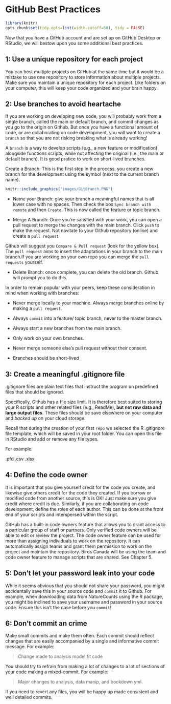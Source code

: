 # GitHub Best Practices {#Best5}

```r

library(knitr)
opts_chunk$set(tidy.opts=list(width.cutoff=50), tidy = FALSE)

```

Now that you have a GitHub account and are set up on GitHub Desktop or RStudio, we will bestow upon you some additional best practices.

## 1: Use a unique repository for each project

You can host multiple projects on GitHub at the same time but it would be a mistake to use one repository to store information about multiple projects. Make sure you maintain a unique repository for each project. Like folders on your computer, this will keep your code organized and your brain happy.

## 2: Use branches to avoid heartache

If you are working on developing new code, you will probably work from a single branch, called the main or default branch, and commit changes as you go to the origin on Github. But once you have a functional amount of code, or are collaborating on code development, you will want to create a `branch` so that you are not risking breaking what is already working!

A `branch` is a way to develop scripts (e.g., a new feature or modification) alongside functions scripts, while not affecting the original (i.e., the main or default branch). It is good pratice to work on short-lived branches.

Create a Branch: This is the first step in the process, you create a new branch for the development using the symbol (next to the current branch name).

```r
knitr::include_graphics("images/GitBranch.PNG")
```

-   Name your Branch: give your branch a meaningful names that is all lower case with no spaces. Then check the box `Sync branch with remote` and then `Create`. This is now called the feature or topic branch.

-   Merge A Branch: Once you're satisfied with your work, you can open a pull request to merge the changes with the main branch. Click `push` to make the request. Not navitate to your Github repository (online) and create a `pull request`

Github will suggest you `Compare & Pull request` (look for the yellow box). The `pull request` aims to insert the adaptations in your branch to the main branch.If you are working on your own repo you can merge the `pull requests` yourself.

-   Delete Branch: once complete, you can delete the old branch. Github will prompt you to do this.

In order to remain popular with your peers, keep these consideration in mind when working with branches:

-   Never merge locally to your machine. Always merge branches online by making a `pull request`.

-   Always `commit` into a feature/ topic branch, never to the master branch.

-   Always start a new branches from the main branch.

-   Only work on your own branches.

-   Never merge someone else's pull request without their consent.

-   Branches should be short-lived

## 3: Create a meaningful .gitignore file

.gitignore files are plain text files that instruct the program on predefined files that should be ignored.

Specifically, Github has a file size limit. It is therefore best suited to storing your R scripts and other related files (e.g., ReadMe), **but not raw data and large output files**. These files should be save elsewhere on your computer and *backed up* on your cloud storage.

Recall that during the creation of your first `repo` we selected the R .gitignore file template, which will be saved in your root folder. You can open this file in RStudio and add or remove any file types.

For example:

.pfd .csv .xlsx

## 4: Define the code owner

It is important that you give yourself credit for the code you create, and likewise give others credit for the code they created. If you borrow or modified code from another source, this is OK! Just make sure you give credit where credit is due. Similarly, if you are collaborating on code development, define the roles of each author. This can be done at the front end of your scripts and interspersed within the script.

GitHub has a built-in code owners feature that allows you to grant access to a particular group of staff or partners. Only verified code owners will be able to edit or review the project. The code owner feature can be used for more than assigning individuals to work on the repository. It can automatically assign teams and grant them permission to work on the project and maintain the repository. Birds Canada will be using the team and code owner feature to manage scripts that are shared. See Chapter 5.

## 5: Don't let your password leak into your code

While it seems obvious that you should not share your password, you might accidentally save this in your source code and `commit` it to Github. For example, when downloading data from NatureCounts using the R package, you might be inclined to save your username and password in your source code. Ensure this isn't the case before you `commit`!

## 6: Don't commit an crime

Make small commits and make them often. Each commit should reflect changes that are easily accompanied by a single and informative commit message. For example:

> Change made to analysis model fit code

You should try to refrain from making a lot of changes to a lot of sections of your code making a mixed-commit. For example:

> Major changes to analysis, data manip, and bookdown yml.

If you need to revert any files, you will be happy up made consistent and well detailed commits.
